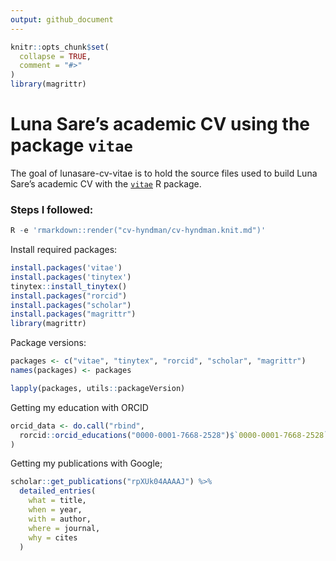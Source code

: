 ```yaml
---
output: github_document
---
```


<!-- README.md is generated from README.Rmd. Please edit that file -->

```r
knitr::opts_chunk$set(
  collapse = TRUE,
  comment = "#>"
)
library(magrittr)

```
# Luna Sare's academic CV using the package `vitae`

<!-- badges: start -->
<!-- badges: end -->

The goal of lunasare-cv-vitae is to hold the source files used to build Luna Sare's academic CV with the [`vitae`](https://pkg.mitchelloharawild.com/vitae/) R package.

### Steps I followed:



```r
R -e 'rmarkdown::render("cv-hyndman/cv-hyndman.knit.md")'
```

Install required packages:

```r
install.packages('vitae')
install.packages('tinytex')
tinytex::install_tinytex()
install.packages("rorcid")
install.packages("scholar")
install.packages("magrittr")
library(magrittr)
```

Package versions:
```r
packages <- c("vitae", "tinytex", "rorcid", "scholar", "magrittr")
names(packages) <- packages

lapply(packages, utils::packageVersion)
```

Getting my education with ORCID

```r
orcid_data <- do.call("rbind",
  rorcid::orcid_educations("0000-0001-7668-2528")$`0000-0001-7668-2528`$`affiliation-group`$summaries
)
```
Getting my publications with Google;

```r
scholar::get_publications("rpXUk04AAAAJ") %>% 
  detailed_entries(
    what = title,
    when = year,
    with = author,
    where = journal,
    why = cites
  )
```
